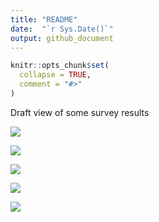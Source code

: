 ```yaml
---
title: "README"
date:  "`r Sys.Date()`"
output: github_document
---
```


<!-- README.md is generated from README.Rmd. Please edit that file -->

```r
knitr::opts_chunk$set(
  collapse = TRUE,
  comment = "#>"
)
```

Draft view of some survey results

![](output/images/scatterplot_experience.png)


![](output/images/ggplot2_experience.png)

![](output/images/mapping_aesthetics.png)

![](output/images/layers.png)

![](output/images/documentation.png)
